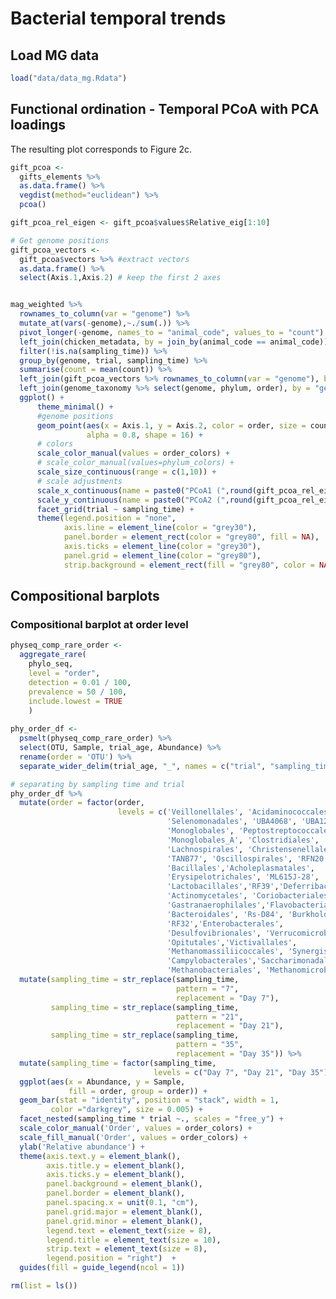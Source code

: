 # Bacterial temporal trends

## Load MG data

```r
load("data/data_mg.Rdata")
```

## Functional ordination - Temporal PCoA with PCA loadings 

The resulting plot corresponds to Figure 2c.

``` r
gift_pcoa <- 
  gifts_elements %>% 
  as.data.frame() %>%
  vegdist(method="euclidean") %>%
  pcoa()

gift_pcoa_rel_eigen <- gift_pcoa$values$Relative_eig[1:10]

# Get genome positions
gift_pcoa_vectors <- 
  gift_pcoa$vectors %>% #extract vectors
  as.data.frame() %>% 
  select(Axis.1,Axis.2) # keep the first 2 axes


mag_weighted %>%
  rownames_to_column(var = "genome") %>% 
  mutate_at(vars(-genome),~./sum(.)) %>%
  pivot_longer(-genome, names_to = "animal_code", values_to = "count") %>%
  left_join(chicken_metadata, by = join_by(animal_code == animal_code)) %>% 
  filter(!is.na(sampling_time)) %>% 
  group_by(genome, trial, sampling_time) %>% 
  summarise(count = mean(count)) %>% 
  left_join(gift_pcoa_vectors %>% rownames_to_column(var = "genome"), by = "genome") %>%
  left_join(genome_taxonomy %>% select(genome, phylum, order), by = "genome") %>%
  ggplot() +
      theme_minimal() +
      #genome positions
      geom_point(aes(x = Axis.1, y = Axis.2, color = order, size = count), 
                 alpha = 0.8, shape = 16) +
      # colors
      scale_color_manual(values = order_colors) +    
      # scale_color_manual(values=phylum_colors) +
      scale_size_continuous(range = c(1,10)) +
      # scale adjustments
      scale_x_continuous(name = paste0("PCoA1 (",round(gift_pcoa_rel_eigen[1]*100, digits = 2), " %)")) +
      scale_y_continuous(name = paste0("PCoA2 (",round(gift_pcoa_rel_eigen[2]*100, digits = 2), " %)")) +
      facet_grid(trial ~ sampling_time) +
      theme(legend.position = "none",
            axis.line = element_line(color = "grey30"),
            panel.border = element_rect(color = "grey80", fill = NA),
            axis.ticks = element_line(color = "grey30"),
            panel.grid = element_line(color = "grey80"),
            strip.background = element_rect(fill = "grey80", color = NA))
```

## Compositional barplots 

### Compositional barplot at order level

```r
physeq_comp_rare_order <-
  aggregate_rare(
    phylo_seq,
    level = "order",
    detection = 0.01 / 100,
    prevalence = 50 / 100,
    include.lowest = TRUE
    )
  
phy_order_df <- 
  psmelt(physeq_comp_rare_order) %>%
  select(OTU, Sample, trial_age, Abundance) %>%
  rename(order = 'OTU') %>%
  separate_wider_delim(trial_age, "_", names = c("trial", "sampling_time"))
```

```r
# separating by sampling time and trial
phy_order_df %>%
  mutate(order = factor(order, 
                        levels = c('Veillonellales', 'Acidaminococcales',
                                   'Selenomonadales', 'UBA4068', 'UBA1212',
                                   'Monoglobales', 'Peptostreptococcales',
                                   'Monoglobales_A', 'Clostridiales',
                                   'Lachnospirales', 'Christensenellales',
                                   'TANB77', 'Oscillospirales', 'RFN20', 
                                   'Bacillales','Acholeplasmatales', 
                                   'Erysipelotrichales', 'ML615J-28', 
                                   'Lactobacillales','RF39','Deferribacterales',
                                   'Actinomycetales', 'Coriobacteriales',
                                   'Gastranaerophilales','Flavobacteriales',
                                   'Bacteroidales', 'Rs-D84', 'Burkholderiales',
                                   'RF32','Enterobacterales', 
                                   'Desulfovibrionales', 'Verrucomicrobiales',
                                   'Opitutales','Victivallales', 
                                   'Methanomassiliicoccales', 'Synergistales',
                                   'Campylobacterales','Saccharimonadales',
                                   'Methanobacteriales', 'Methanomicrobiales'))) %>%
  mutate(sampling_time = str_replace(sampling_time,
                                     pattern = "7",
                                     replacement = "Day 7"),
         sampling_time = str_replace(sampling_time,
                                     pattern = "21",
                                     replacement = "Day 21"),
         sampling_time = str_replace(sampling_time,
                                     pattern = "35",
                                     replacement = "Day 35")) %>%
  mutate(sampling_time = factor(sampling_time,
                                levels = c("Day 7", "Day 21", "Day 35"))) %>%
  ggplot(aes(x = Abundance, y = Sample,
             fill = order, group = order)) +
  geom_bar(stat = "identity", position = "stack", width = 1,
         color ="darkgrey", size = 0.005) +
  facet_nested(sampling_time * trial ~., scales = "free_y") +
  scale_color_manual('Order', values = order_colors) +
  scale_fill_manual('Order', values = order_colors) +
  ylab('Relative abundance') +
  theme(axis.text.y = element_blank(),
        axis.title.y = element_blank(),
        axis.ticks.y = element_blank(),
        panel.background = element_blank(),
        panel.border = element_blank(),
        panel.spacing.x = unit(0.1, "cm"),
        panel.grid.major = element_blank(),
        panel.grid.minor = element_blank(),
        legend.text = element_text(size = 8),
        legend.title = element_text(size = 10),
        strip.text = element_text(size = 8),
        legend.position = "right")  +
  guides(fill = guide_legend(ncol = 1))

```

```r
rm(list = ls())
```

